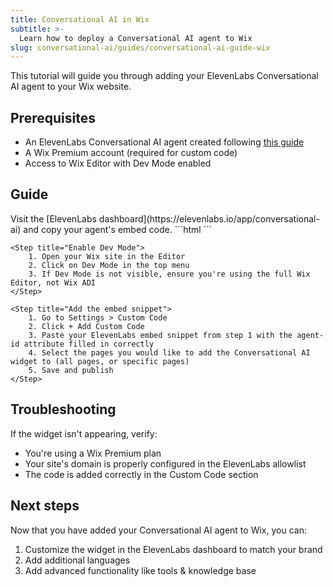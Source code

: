```yaml
---
title: Conversational AI in Wix
subtitle: >-
  Learn how to deploy a Conversational AI agent to Wix
slug: conversational-ai/guides/conversational-ai-guide-wix
---
```


This tutorial will guide you through adding your ElevenLabs Conversational AI agent to your Wix website.

## Prerequisites

- An ElevenLabs Conversational AI agent created following [this guide](/docs/conversational-ai/docs/agent-setup)
- A Wix Premium account (required for custom code)
- Access to Wix Editor with Dev Mode enabled

## Guide

<Steps>
    <Step title="Get your embed code">
        Visit the [ElevenLabs dashboard](https://elevenlabs.io/app/conversational-ai) and copy your agent's embed code.
        ```html
        <elevenlabs-convai agent-id="YOUR_AGENT_ID"></elevenlabs-convai>
        <script src="https://elevenlabs.io/convai-widget/index.js" async type="text/javascript"></script>
        ```
    </Step>

    <Step title="Enable Dev Mode">
        1. Open your Wix site in the Editor
        2. Click on Dev Mode in the top menu
        3. If Dev Mode is not visible, ensure you're using the full Wix Editor, not Wix ADI
    </Step>

    <Step title="Add the embed snippet">
        1. Go to Settings > Custom Code
        2. Click + Add Custom Code
        3. Paste your ElevenLabs embed snippet from step 1 with the agent-id attribute filled in correctly
        4. Select the pages you would like to add the Conversational AI widget to (all pages, or specific pages)
        5. Save and publish
    </Step>
</Steps>

## Troubleshooting

If the widget isn't appearing, verify:
- You're using a Wix Premium plan
- Your site's domain is properly configured in the ElevenLabs allowlist
- The code is added correctly in the Custom Code section

## Next steps

Now that you have added your Conversational AI agent to Wix, you can:

1. Customize the widget in the ElevenLabs dashboard to match your brand
2. Add additional languages
3. Add advanced functionality like tools & knowledge base